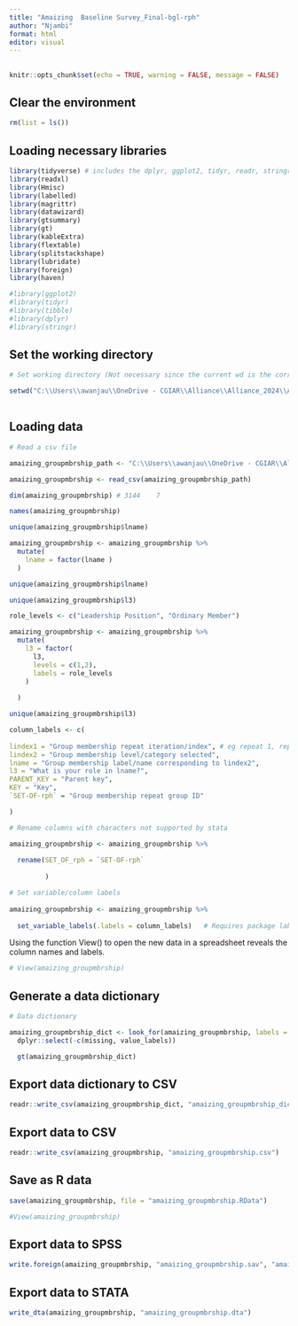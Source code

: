```yaml
---
title: "Amaizing  Baseline Survey_Final-bgl-rph"
author: "Njambi"
format: html
editor: visual
---
```


## 

```r

knitr::opts_chunk$set(echo = TRUE, warning = FALSE, message = FALSE)
```

## Clear the environment

```r

rm(list = ls())

```

## Loading necessary libraries

```r

library(tidyverse) # includes the dplyr, ggplot2, tidyr, readr, stringr, forcats, tibble packages
library(readxl)
library(Hmisc)
library(labelled)
library(magrittr)
library(datawizard)
library(gtsummary)
library(gt)
library(kableExtra)
library(flextable)
library(splitstackshape)
library(lubridate)
library(foreign)
library(haven)

#library(ggplot2)
#library(tidyr)
#library(tibble)
#library(dplyr)
#library(stringr)

```

## Set the working directory

```r
# Set working directory (Not necessary since the current wd is the correct wd)

setwd("C:\\Users\\awanjau\\OneDrive - CGIAR\\Alliance\\Alliance_2024\\AMAZING\\AmazingBaselineDataCleaning\\Amaizing  Baseline Survey_Final-bgl-rph")
      
```

## Loading data

```r
# Read a csv file

amaizing_groupmbrship_path <- "C:\\Users\\awanjau\\OneDrive - CGIAR\\Alliance\\Alliance_2024\\AMAZING\\aMaizingBaseline_Files\\Amaizing  Baseline Survey_Final-bgl-rph.csv"

amaizing_groupmbrship <- read_csv(amaizing_groupmbrship_path)

dim(amaizing_groupmbrship) # 3144    7

```

```r

names(amaizing_groupmbrship)
```

```r
unique(amaizing_groupmbrship$lname)

```

```r


amaizing_groupmbrship <- amaizing_groupmbrship %>%
  mutate(
    lname = factor(lname )
  )
```

```r
unique(amaizing_groupmbrship$lname)

```

```r
unique(amaizing_groupmbrship$l3)

```

```r
role_levels <- c("Leadership Position",	"Ordinary Member")  

amaizing_groupmbrship <- amaizing_groupmbrship %>%
  mutate(
    l3 = factor(
      l3, 
      levels = c(1,2), 
      labels = role_levels
    )
  
  ) 
```

```r
unique(amaizing_groupmbrship$l3)

```

```r

column_labels <- c(
  
lindex1 = "Group membership repeat iteration/index", # eg repeat 1, repeat 2, etc"
lindex2 = "Group membership level/category selected",
lname = "Group membership label/name corresponding to lindex2",
l3 = "What is your role in lname?",
PARENT_KEY = "Parent key",
KEY = "Key",
`SET-OF-rph` = "Group membership repeat group ID"

)

```

```r

# Rename columns with characters not supported by stata

amaizing_groupmbrship <- amaizing_groupmbrship %>%
  
  rename(SET_OF_rph = `SET-OF-rph`
    
         )

```

```r
# Set variable/column labels
 
amaizing_groupmbrship <- amaizing_groupmbrship %>%
  
  set_variable_labels(.labels = column_labels)   # Requires package labelled
```

Using the function View() to open the new data in a spreadsheet reveals the column names and labels.

```r

# View(amaizing_groupmbrship)

```

## Generate a data dictionary

```r
# Data dictionary

amaizing_groupmbrship_dict <- look_for(amaizing_groupmbrship, labels = TRUE, values = TRUE) %>%
  dplyr::select(-c(missing, value_labels))

  gt(amaizing_groupmbrship_dict)

```

## Export data dictionary to CSV

```r

readr::write_csv(amaizing_groupmbrship_dict, "amaizing_groupmbrship_dict.csv")

```

## Export data to CSV

```r

readr::write_csv(amaizing_groupmbrship, "amaizing_groupmbrship.csv")

```

## Save as R data

```r

save(amaizing_groupmbrship, file = "amaizing_groupmbrship.RData")

#View(amaizing_groupmbrship)
```

## Export data to SPSS

```r

write.foreign(amaizing_groupmbrship, "amaizing_groupmbrship.sav", "amaizing_groupmbrship", package = "SPSS")

```

## Export data to STATA

```r

write_dta(amaizing_groupmbrship, "amaizing_groupmbrship.dta")

```
